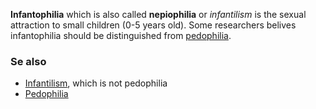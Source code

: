 '''Infantophilia''' which is also called '''nepiophilia''' or ''infantilism'' is the sexual attraction to small children (0-5 years old). Some researchers belives infantophilia should be distinguished from [[pedophilia]].

===Se also===
* [[Infantilism]], which is not pedophilia
* [[Pedophilia]]

{{msg:stub}}